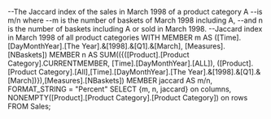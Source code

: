 --The Jaccard index of the sales in March 1998 of a product category A 
--is m/n where 
--m is the number of baskets of March 1998 including A, 
--and n is the number of baskets including A or sold in March 1998.
--Jaccard index in March 1998 of all product categories
WITH
	MEMBER m AS ([Time].[DayMonthYear].[The Year].&[1998].&[Q1].&[March], [Measures].[NBaskets])
	MEMBER n AS SUM(({([Product].[Product Category].CURRENTMEMBER, [Time].[DayMonthYear].[ALL]), 
		([Product].[Product Category].[All],[Time].[DayMonthYear].[The Year].&[1998].&[Q1].&[March])}),[Measures].[NBaskets])
	MEMBER jaccard AS m/n, FORMAT_STRING = "Percent"
SELECT {m, n, jaccard} on columns,
NONEMPTY([Product].[Product Category].[Product Category]) on rows
FROM Sales;